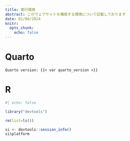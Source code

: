 ```yaml
---
title: 実行環境
abstract: このウェブサイトを構成する環境について記載しております
date: 01/08/2024
knitr:
  opts_chunk: 
    echo: false
---
```


# Quarto

```
Quarto version: {{< var quarto_version >}}
```

# R

```r
#| echo: false

library("devtools")

rm(list=ls())

si <- devtools::session_info()
si$platform
```
